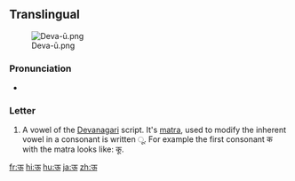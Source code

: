 ==Translingual==
[[File:Deva-ū.png|thumb]]

===Pronunciation===
* {{IPA|/uː/|lang=mul}}

===Letter===
{{mul-deva|ū}}

# A vowel of the [[Devanagari]] script.  It's [[matra]], used to modify the inherent vowel in a consonant is written &#x0942;.  For example the first consonant क with the matra looks like: कू.

[[fr:ऊ]]
[[hi:ऊ]]
[[hu:ऊ]]
[[ja:ऊ]]
[[zh:ऊ]]